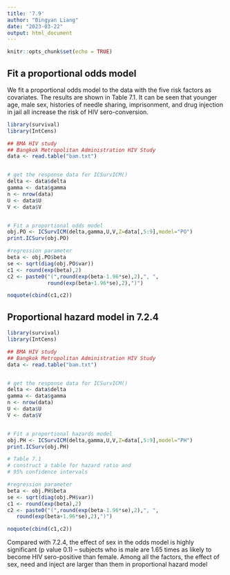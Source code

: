---
title: '7.9'
author: "Bingyan Liang"
date: "2023-03-22"
output: html_document
---

```{r setup, include=FALSE}
knitr::opts_chunk$set(echo = TRUE)
```

## Fit a proportional odds model
We fit a proportional odds model to the data with the five risk factors as covariates. The results are shown in Table 7.1. It can be seen that younger
age, male sex, histories of needle sharing, imprisonment, and drug injection in jail all increase the risk of HIV sero-conversion. 

```{r, echo=FALSE}
library(survival)
library(IntCens)

## BMA HIV study
## Bangkok Metropolitan Administration HIV Study
data <- read.table("bam.txt")


# get the response data for ICSurvICM()
delta <- data$delta
gamma <- data$gamma
n <- nrow(data)
U <- data$U
V <- data$V


# Fit a proportional odds model
obj.PO <- ICSurvICM(delta,gamma,U,V,Z=data[,5:9],model="PO")
print.ICSurv(obj.PO)
```


```{r, echo=FALSE}
#regression parameter
beta <- obj.PO$beta
se <- sqrt(diag(obj.PO$var))
c1 <- round(exp(beta),2)
c2 <- paste0("(",round(exp(beta-1.96*se),2),", ",
             round(exp(beta+1.96*se),2),")")
```
```{r}
noquote(cbind(c1,c2))
```

## Proportional hazard model in 7.2.4

```{r, echo=FALSE}
library(survival)
library(IntCens)

## BMA HIV study
## Bangkok Metropolitan Administration HIV Study
data <- read.table("bam.txt")


# get the response data for ICSurvICM()
delta <- data$delta
gamma <- data$gamma
n <- nrow(data)
U <- data$U
V <- data$V


# Fit a proportional hazards model
obj.PH <- ICSurvICM(delta,gamma,U,V,Z=data[,5:9],model="PH")
print.ICSurv(obj.PH)

```


```{r, echo=FALSE}
# Table 7.1
# construct a table for hazard ratio and
# 95% confidence intervals

#regression parameter
beta <- obj.PH$beta
se <- sqrt(diag(obj.PH$var))
c1 <- round(exp(beta),2)
c2 <- paste0("(",round(exp(beta-1.96*se),2),", ",
   round(exp(beta+1.96*se),2),")")
```
```{r}
noquote(cbind(c1,c2))
```

Compared with 7.2.4, the effect of sex in the odds model is highly significant (p value 0.1) -- subjects who is male are 1.65 times as likely to become HIV sero-positive than female. Among all the factors, the effect of sex, need and inject are larger than them in proportional hazard model

